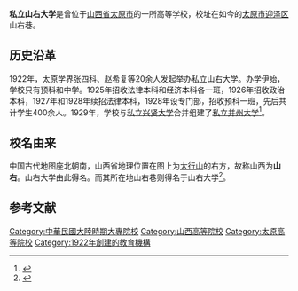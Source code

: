 {{Infobox university
|name        =私立山右大学
|EnglishName =
|image       =
|caption     =
|motto       =
|established = 1922年
|closed      = 1929年
|re-established =
|anniversary =
|type        = 私立
|president   =
|dean        =
|secretary   =
|faculty     =
|staff       =
|students    = 
|location    =
|campus      =
|area        =
|colors      =
|affiliations=
|zip         =
|telephone   =
|website     =
|logo        =
|footnotes   =
}}
'''私立山右大学'''是曾位于[[山西省_(中華民國)|山西省]][[太原市|太原市]]的一所高等学校，校址在如今的[[太原市|太原市]][[迎泽区|迎泽区]]山右巷。

== 历史沿革 ==
1922年，太原学界张四科、赵希复等20余人发起举办私立山右大学。办学伊始，学校只有预科和中学。1925年招收法律本科和经济本科各一班，1926年招收政治本科，1927年和1928年续招法律本科，1928年设专门部，招收预科一班，先后共计学生400余人。1929年，学校与[[私立兴贤大学|私立兴贤大学]]合并组建了[[私立并州大学|私立并州大学]]<ref name="History">{{cite book|author=《太原教育志》编纂委员会|title=太原教育志|year=1996|publisher=山西人民出版社|isbn=7-203-03457-7|pages=170|url=http://d.wanfangdata.com.cn/LocalChronicleItem_394653.aspx}}</ref>。

== 校名由来 ==
中国古代地图座北朝南，山西省地理位置在图上为[[太行山|太行山]]的右方，故称山西为'''山右'''。山右大学由此得名。而其所在地山右巷则得名于山右大学<ref>{{cite book|author=王若愚|title=太原市南城区地名志|year=1989|publisher=太原市南城区人民政府|pages=55|url=http://d.wanfangdata.com.cn/LocalChronicleItem_4487209.aspx}}</ref>。

== 参考文献 ==
{{reflist}}

{{民国时期山西教育}}

[[Category:中華民國大陸時期大專院校|Category:中華民國大陸時期大專院校]]
[[Category:山西高等院校|Category:山西高等院校]]
[[Category:太原高等院校|Category:太原高等院校]]
[[Category:1922年創建的教育機構|Category:1922年創建的教育機構]]